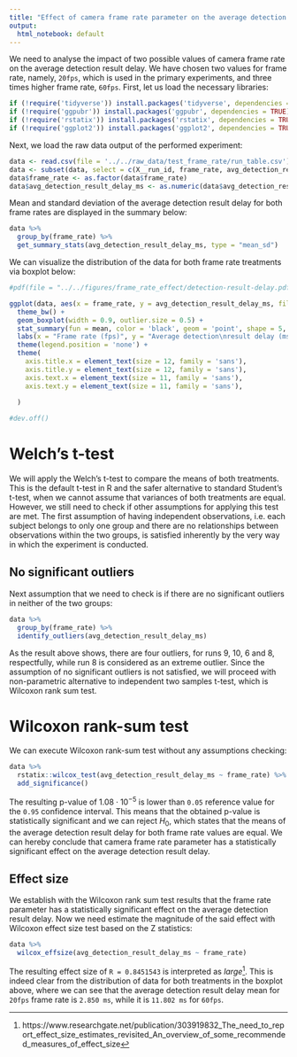 ```yaml
---
title: "Effect of camera frame rate parameter on the average detection result delay"
output:
  html_notebook: default
---
```


We need to analyse the impact of two possible values of camera frame rate on the average detection result delay. We have chosen two values for frame rate, namely, `20fps`, which is used in the primary experiments, and three times higher frame rate, `60fps`. First, let us load the necessary libraries:
```r
if (!require('tidyverse')) install.packages('tidyverse', dependencies = TRUE); library('tidyverse')
if (!require('ggpubr')) install.packages('ggpubr', dependencies = TRUE); library('ggpubr')
if (!require('rstatix')) install.packages('rstatix', dependencies = TRUE); library('rstatix')
if (!require('ggplot2')) install.packages('ggplot2', dependencies = TRUE); library('ggplot2')
```

Next, we load the raw data output of the performed experiment:
```r
data <- read.csv(file = '../../raw_data/test_frame_rate/run_table.csv')
data <- subset(data, select = c(X__run_id, frame_rate, avg_detection_result_delay_ms))
data$frame_rate <- as.factor(data$frame_rate)
data$avg_detection_result_delay_ms <- as.numeric(data$avg_detection_result_delay_ms)
```

Mean and standard deviation of the average detection result delay for both frame rates are displayed in the summary below:
```r
data %>%
  group_by(frame_rate) %>%
  get_summary_stats(avg_detection_result_delay_ms, type = "mean_sd")
```

We can visualize the distribution of the data for both frame rate treatments via boxplot below:
```r
#pdf(file = "../../figures/frame_rate_effect/detection-result-delay.pdf")

ggplot(data, aes(x = frame_rate, y = avg_detection_result_delay_ms, fill = frame_rate)) +
  theme_bw() + 
  geom_boxplot(width = 0.9, outlier.size = 0.5) + 
  stat_summary(fun = mean, color = 'black', geom = 'point', shape = 5, size = 1.5) +
  labs(x = "Frame rate (fps)", y = "Average detection\nresult delay (ms)") +
  theme(legend.position = 'none') +
  theme(
    axis.title.x = element_text(size = 12, family = 'sans'),
    axis.title.y = element_text(size = 12, family = 'sans'),
    axis.text.x = element_text(size = 11, family = 'sans'),
    axis.text.y = element_text(size = 11, family = 'sans'),
    
  )

#dev.off()
```

# Welch's t-test

We will apply the Welch's t-test to compare the means of both treatments. This is the default t-test in R and the safer alternative to standard Student's t-test, when we cannot assume that variances of both treatments are equal. However, we still need to check if other assumptions for applying this test are met. The first assumption of having independent observations, i.e. each subject belongs to only one group and there are no relationships between observations within the two groups, is satisfied inherently by the very way in which the experiment is conducted.

## No significant outliers

Next assumption that we need to check is if there are no significant outliers in neither of the two groups:
```r
data %>% 
  group_by(frame_rate) %>%
  identify_outliers(avg_detection_result_delay_ms)
```

As the result above shows, there are four outliers, for runs 9, 10, 6 and 8, respectfully, while run 8 is considered as an extreme outlier. Since the assumption of no significant outliers is not satisfied, we will proceed with non-parametric alternative to independent two samples t-test, which is Wilcoxon rank sum test.


# Wilcoxon rank-sum test

We can execute Wilcoxon rank-sum test without any assumptions checking:

```r
data %>%
  rstatix::wilcox_test(avg_detection_result_delay_ms ~ frame_rate) %>%
  add_significance()
```
The resulting p-value of $1.08 \cdot 10^{-5}$ is lower than `0.05` reference value for the `0.95` confidence interval. This means that the obtained p-value is statistically significant and we can reject $H_0$, which states that the means of the average detection result delay for both frame rate values are equal. We can hereby conclude that camera frame rate parameter has a statistically significant effect on the average detection result delay.

## Effect size

We establish with the Wilcoxon rank sum test results that the frame rate parameter has a statistically significant effect on the average  detection result delay. Now we need estimate the magnitude of the said effect with Wilcoxon effect size test based on the Z statistics:

```r
data %>%
  wilcox_effsize(avg_detection_result_delay_ms ~ frame_rate)
```
The resulting effect size of `R = 0.8451543` is interpreted as _large_^[https://www.researchgate.net/publication/303919832_The_need_to_report_effect_size_estimates_revisited_An_overview_of_some_recommended_measures_of_effect_size]. This is indeed clear from the distribution of data for both treatments in the boxplot above, where we can see that the average detection result delay mean for `20fps` frame rate is `2.850 ms`, while it is `11.802 ms` for `60fps`. 








